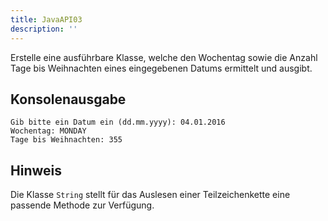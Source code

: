 ```yaml
---
title: JavaAPI03
description: ''
---
```



Erstelle eine ausführbare Klasse, welche den Wochentag sowie die Anzahl Tage bis
Weihnachten eines eingegebenen Datums ermittelt und ausgibt.

## Konsolenausgabe

```console
Gib bitte ein Datum ein (dd.mm.yyyy): 04.01.2016
Wochentag: MONDAY
Tage bis Weihnachten: 355
```

## Hinweis

Die Klasse `String` stellt für das Auslesen einer Teilzeichenkette eine passende
Methode zur Verfügung.

<Exercise pullRequest="32" branchSuffix="java-api/03" />
